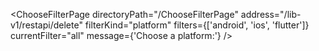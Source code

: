 

<ChooseFilterPage
  directoryPath="/ChooseFilterPage"
  address="/lib-v1/restapi/delete"
  filterKind="platform"
  filters={['android', 'ios', 'flutter']}
  currentFilter="all"
  message={'Choose a platform:'}
/>
